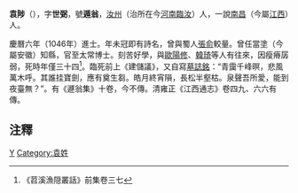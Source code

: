 '''袁陟'''（{{bd|?||?|}}），字'''世弼'''，號'''遁翁'''，[[汝州|汝州]]（治所在今[[河南|河南]][[臨汝|臨汝]]）人，一說[[南昌|南昌]]（今屬[[江西|江西]]）人。

慶曆六年（1046年）進士。年未冠即有詩名，曾與蜀人[[張俞|張俞]]較量。曾任當塗（今屬安徽）知縣，官至太常博士。刻苦好學，與[[歐陽修|歐陽修]]、[[韓琦|韓琦]]等人有往來，因瘦瘠孱弱，死時年僅三十四<ref>《苕溪漁隠叢話》前集卷三七</ref>。臨死前上《建儲議》，又自寫[[墓誌銘|墓誌銘]]：“青靄千峰暝，悲風萬木呼。其誰挂寶劍，應有奠生芻。皓月終宵隕，長松半壑枯。泉聲吾所愛，能到夜臺無？”。有《遯翁集》十卷，今不傳。清雍正《江西通志》卷四九、六六有傳。

==注釋==
<div class="references-small">
<references />
</div>

[[Category:宋朝詩人|Y]]
[[Category:袁姓|Category:袁姓]]